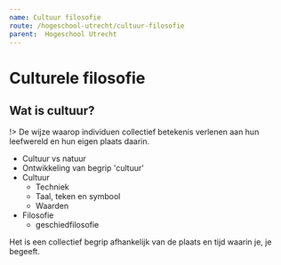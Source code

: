 ```yaml
---
name: Cultuur filosofie
route: /hogeschool-utrecht/cultuur-filosofie
parent:  Hogeschool Utrecht
---
```


# Culturele filosofie

## Wat is cultuur?

!> De wijze waarop individuen collectief betekenis verlenen aan hun leefwereld en hun eigen plaats daarin.

- Cultuur vs natuur 
- Ontwikkeling van begrip 'cultuur'
- Cultuur
    + Techniek
    + Taal, teken en symbool
    + Waarden
- Filosofie
    + geschiedfilosofie

Het is een collectief begrip afhankelijk van de plaats en tijd waarin je, je begeeft.

